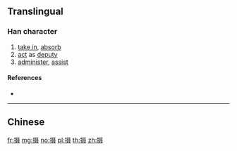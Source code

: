{{also|攝}}
==Translingual==
{{Han simplified forms|攝|摂|摄}}

===Han character===
{{Han char|rn=64|rad=手|as=10|sn=13|four=|canj=QSJE,XQSJE|ids=⿰扌聂}}

# [[take in]], [[absorb]]
# [[act]] as [[deputy]]
# [[administer]], [[assist]]

====References====
* {{Han ref|kx=0449.081|hdz=31929.010|uh=6444|ud=25668}}

----

==Chinese==
{{zh-see|攝}}

[[fr:摄]]
[[mg:摄]]
[[no:摄]]
[[pl:摄]]
[[th:摄]]
[[zh:摄]]